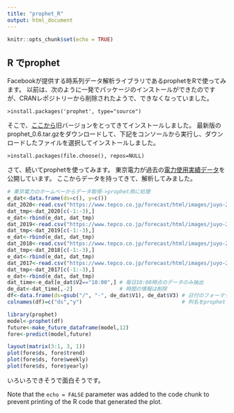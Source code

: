 ```yaml
---
title: "prophet_R"
output: html_document
---
```


```r
knitr::opts_chunk$set(echo = TRUE)
```

## R でprophet

Facebookが提供する時系列データ解析ライブラリであるprophetをRで使ってみます。
以前は、次のように一発でパッケージのインストールができたのですが、CRANレポジトリーから削除されたようで、できなくなっていました。

```install
>install.packages('prophet', type="source")
```
そこで、[ここから](https://cran.r-project.org/src/contrib/Archive/prophet/)旧バージョンをとってきてインストールしました。
最新版のprophet_0.6.tar.gzをダウンロードして、下記をコンソールから実行し、ダウンロードしたファイルを選択してインストールしました。

```install
>install.packages(file.choose(), repos=NULL)
```

さて、続いてprophetを使ってみます。
東京電力が過去の[電力使用実績データ](https://www.tepco.co.jp/forecast/html/download-j.html)を公開しています。
ここからデータを持ってきて、解析してみました。

```r

# 東京電力のホームぺーからデータ取得->prophet用に処理
e_dat<-data.frame(ds=c(), y=c())
dat_2020<-read.csv("https://www.tepco.co.jp/forecast/html/images/juyo-2020.csv", header = FALSE)
dat_tmp<-dat_2020[c(-1:-3),]
e_dat<-rbind(e_dat, dat_tmp)
dat_2019<-read.csv("https://www.tepco.co.jp/forecast/html/images/juyo-2019.csv", header = FALSE)
dat_tmp<-dat_2019[c(-1:-3),]
e_dat<-rbind(e_dat, dat_tmp)
dat_2018<-read.csv("https://www.tepco.co.jp/forecast/html/images/juyo-2018.csv", header = FALSE)
dat_tmp<-dat_2018[c(-1:-3),]
e_dat<-rbind(e_dat, dat_tmp)
dat_2017<-read.csv("https://www.tepco.co.jp/forecast/html/images/juyo-2017.csv", header = FALSE)
dat_tmp<-dat_2017[c(-1:-3),]
e_dat<-rbind(e_dat, dat_tmp)
dat_time<-e_dat[e_dat$V2=="10:00",] # 毎日10:00時点のデータのみ抽出
de_dat<-dat_time[,-2]               # 時間の情報は削除
df<-data.frame(ds=gsub("/", "-", de_dat$V1), de_dat$V3) # 日付のフォーマットを変更
colnames(df)=c("ds","y")                                # 列名をprophetで利用できる形に変更

library(prophet)
model<-prophet(df)
future<-make_future_dataframe(model,12)
fore<-predict(model,future)

layout(matrix(3:1, 3, 1))
plot(fore$ds, fore$trend)
plot(fore$ds, fore$weekly)
plot(fore$ds, fore$yearly)

```

いろいろできそうで面白そうです。

Note that the `echo = FALSE` parameter was added to the code chunk to prevent printing of the R code that generated the plot.


